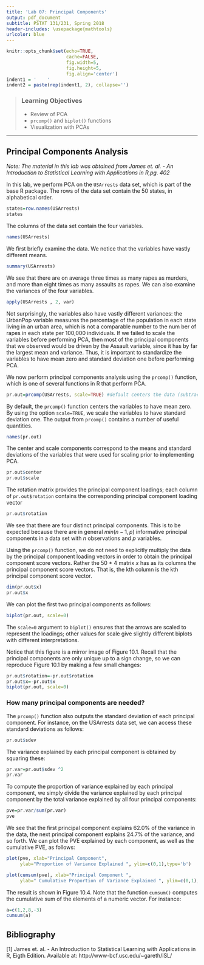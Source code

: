 ```yaml
---
title: 'Lab 07: Principal Components'
output: pdf_document
subtitle: PSTAT 131/231, Spring 2018
header-includes: \usepackage{mathtools}
urlcolor: blue
---
```

```r
knitr::opts_chunk$set(echo=TRUE, 
                      cache=FALSE, 
                      fig.width=5, 
                      fig.height=5,
                      fig.align='center')
indent1 = '    '      
indent2 = paste(rep(indent1, 2), collapse='')
```


> ### Learning Objectives
> - Review of PCA
> - `prcomp()` and `biplot()` functions
> - Visualization with PCAs

-------------------

## Principal Components Analysis

*Note: The material in this lab was obtained from  James et. al. - An Introduction to Statistical Learning with Applications in R,pg. 402*

In this lab, we perform PCA on the `USArrests` data set, which is part of the base R package. The rows of the data set contain the 50 states, in alphabetical order.

```r
states=row.names(USArrests)
states
```

The columns of the data set contain the four variables.
```r
names(USArrests)
```

We first briefly examine the data. We notice that the variables have vastly different means.

```r
summary(USArrests)
```

We see that there are on average three times as many rapes as murders, and more than eight times as many assaults as rapes. We can also examine the variances of the four variables.

```r
apply(USArrests , 2, var)
```


Not surprisingly, the variables also have vastly different variances: the UrbanPop variable measures the percentage of the population in each state living in an urban area, which is not a comparable number to the num ber of rapes in each state per 100,000 individuals. If we failed to scale the variables before performing PCA, then most of the principal components that we observed would be driven by the Assault variable, since it has by far the largest mean and variance. Thus, it is important to standardize the variables to have mean zero and standard deviation one before performing PCA.

We now perform principal components analysis using the `prcomp()` function, which is one of several functions in R that perform PCA.

```r
pr.out=prcomp(USArrests, scale=TRUE) #default centers the data (subtracting by column mean), scaling not done by default, divides by standard deviations
```


By default, the `prcomp()` function centers the variables to have mean zero. By using the option `scale=TRUE`, we scale the variables to have standard deviation one. The output from `prcomp()` contains a number of useful quantities.

```r
names(pr.out)
```

The center and scale components correspond to the means and standard deviations of the variables that were used for scaling prior to implementing PCA.

```r
pr.out$center
pr.out$scale
```


The rotation matrix provides the principal component loadings; each column of `pr.out$rotation` contains the corresponding principal component loading vector 

```r
pr.out$rotation
```

   We see that there are four distinct principal components. This is to be expected because there are in general $min(n - 1, p)$ informative principal components in a data set with $n$ observations and $p$ variables.
   
   Using the `prcomp()` function, we do not need to explicitly multiply the data by the principal component loading vectors in order to obtain the principal component score vectors. Rather the 50 * 4 matrix $x$ has as its columns the principal component score vectors. That is, the kth column is the kth principal component score vector.

```r
dim(pr.out$x)
pr.out$x
```

We can plot the first two principal components as follows:
```r
biplot(pr.out, scale=0)
```


The `scale=0` argument to `biplot()` ensures that the arrows are scaled to represent the loadings; other values for scale give slightly different biplots with different interpretations.

Notice that this figure is a mirror image of Figure 10.1. Recall that the principal components are only unique up to a sign change, so we can reproduce Figure 10.1 by making a few small changes:

```r
pr.out$rotation=-pr.out$rotation
pr.out$x=-pr.out$x
biplot(pr.out, scale=0)
```

### How many principal components are needed?

The `prcomp()` function also outputs the standard deviation of each principal component. For instance, on the USArrests data set, we can access these standard deviations as follows:

```r
pr.out$sdev
```

The variance explained by each principal component is obtained by squaring these:

```r
pr.var=pr.out$sdev ^2
pr.var
```

To compute the proportion of variance explained by each principal component, we simply divide the variance explained by each principal component by the total variance explained by all four principal components:

```r
pve=pr.var/sum(pr.var)
pve
```

We see that the first principal component explains 62.0% of the variance in the data, the next principal component explains 24.7% of the variance, and so forth. We can plot the PVE explained by each component, as well as the cumulative PVE, as follows:

```r
plot(pve, xlab="Principal Component", 
     ylab="Proportion of Variance Explained ", ylim=c(0,1),type='b')

plot(cumsum(pve), xlab="Principal Component ", 
     ylab=" Cumulative Proportion of Variance Explained ", ylim=c(0,1), type='b')
```

The result is shown in Figure 10.4. Note that the function `cumsum()` computes the cumulative sum of the elements of a numeric vector. For instance:

```r
a=c(1,2,8,-3)
cumsum(a)
```
                 
                     
## Bibliography

[1] James et. al. - An Introduction to Statistical Learning with Applications in R, Eigth Edition. Available at: http://www-bcf.usc.edu/~gareth/ISL/


                                  
